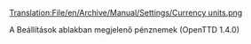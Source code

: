 [[Translation:File/en/Archive/Manual/Settings/Currency units.png]]

A Beállítások ablakban megjelenő pénznemek (OpenTTD 1.4.0)
